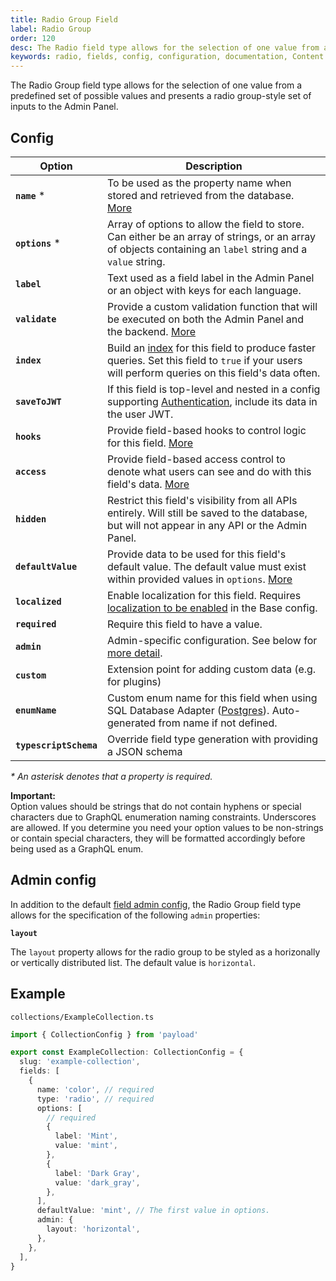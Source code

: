 ```yaml
---
title: Radio Group Field
label: Radio Group
order: 120
desc: The Radio field type allows for the selection of one value from a predefined set of possible values. Learn how to use Radio fields, see examples and options.
keywords: radio, fields, config, configuration, documentation, Content Management System, cms, headless, javascript, node, react, nextjs
---
```


<Banner>
  The Radio Group field type allows for the selection of one value from a predefined set of possible
  values and presents a radio group-style set of inputs to the Admin Panel.
</Banner>

<LightDarkImage
  srcLight="https://payloadcms.com/images/docs/fields/radio.png"
  srcDark="https://payloadcms.com/images/docs/fields/radio-dark.png"
  alt="Shows a Radio field in the Payload Admin Panel"
  caption="Admin Panel screenshot of a Radio field"
/>

## Config

| Option                 | Description                                                                                                                                                                 |
| ---------------------- | --------------------------------------------------------------------------------------------------------------------------------------------------------------------------- |
| **`name`** \*          | To be used as the property name when stored and retrieved from the database. [More](/docs/fields/overview#field-names)                                                      |
| **`options`** \*       | Array of options to allow the field to store. Can either be an array of strings, or an array of objects containing an `label` string and a `value` string.                  |
| **`label`**            | Text used as a field label in the Admin Panel or an object with keys for each language.                                                                                     |
| **`validate`**         | Provide a custom validation function that will be executed on both the Admin Panel and the backend. [More](/docs/fields/overview#validation)                                |
| **`index`**            | Build an [index](/docs/database/overview) for this field to produce faster queries. Set this field to `true` if your users will perform queries on this field's data often. |
| **`saveToJWT`**        | If this field is top-level and nested in a config supporting [Authentication](/docs/authentication/config), include its data in the user JWT.                               |
| **`hooks`**            | Provide field-based hooks to control logic for this field. [More](/docs/fields/overview#field-level-hooks)                                                                  |
| **`access`**           | Provide field-based access control to denote what users can see and do with this field's data. [More](/docs/fields/overview#field-level-access-control)                     |
| **`hidden`**           | Restrict this field's visibility from all APIs entirely. Will still be saved to the database, but will not appear in any API or the Admin Panel.                            |
| **`defaultValue`**     | Provide data to be used for this field's default value. The default value must exist within provided values in `options`. [More](/docs/fields/overview#default-values)      |
| **`localized`**        | Enable localization for this field. Requires [localization to be enabled](/docs/configuration/localization) in the Base config.                                             |
| **`required`**         | Require this field to have a value.                                                                                                                                         |
| **`admin`**            | Admin-specific configuration. See below for [more detail](#admin-config).                                                                                                   |
| **`custom`**           | Extension point for adding custom data (e.g. for plugins)                                                                                                                   |
| **`enumName`**         | Custom enum name for this field when using SQL Database Adapter ([Postgres](/docs/database/postgres)). Auto-generated from name if not defined.                             |
| **`typescriptSchema`** | Override field type generation with providing a JSON schema                                                                                                                 |

_\* An asterisk denotes that a property is required._

<Banner type="warning">
  <strong>Important:</strong>
  <br />
  Option values should be strings that do not contain hyphens or special characters due to GraphQL
  enumeration naming constraints. Underscores are allowed. If you determine you need your option
  values to be non-strings or contain special characters, they will be formatted accordingly before
  being used as a GraphQL enum.
</Banner>

## Admin config

In addition to the default [field admin config](/docs/fields/overview#admin-config), the Radio Group field type allows for the specification of the following `admin` properties:

**`layout`**

The `layout` property allows for the radio group to be styled as a horizonally or vertically distributed list. The default value is `horizontal`.

## Example

`collections/ExampleCollection.ts`

```ts
import { CollectionConfig } from 'payload'

export const ExampleCollection: CollectionConfig = {
  slug: 'example-collection',
  fields: [
    {
      name: 'color', // required
      type: 'radio', // required
      options: [
        // required
        {
          label: 'Mint',
          value: 'mint',
        },
        {
          label: 'Dark Gray',
          value: 'dark_gray',
        },
      ],
      defaultValue: 'mint', // The first value in options.
      admin: {
        layout: 'horizontal',
      },
    },
  ],
}
```
